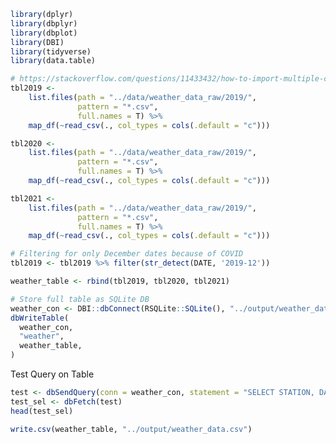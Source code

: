 ```r
library(dplyr)
library(dbplyr)
library(dbplot)
library(DBI)
library(tidyverse)
library(data.table)
```


```r
# https://stackoverflow.com/questions/11433432/how-to-import-multiple-csv-files-at-once
tbl2019 <-
    list.files(path = "../data/weather_data_raw/2019/",
               pattern = "*.csv", 
               full.names = T) %>% 
    map_df(~read_csv(., col_types = cols(.default = "c")))

tbl2020 <-
    list.files(path = "../data/weather_data_raw/2019/",
               pattern = "*.csv", 
               full.names = T) %>% 
    map_df(~read_csv(., col_types = cols(.default = "c"))) 

tbl2021 <-
    list.files(path = "../data/weather_data_raw/2019/",
               pattern = "*.csv", 
               full.names = T) %>% 
    map_df(~read_csv(., col_types = cols(.default = "c"))) 
```


```r
# Filtering for only December dates because of COVID
tbl2019 <- tbl2019 %>% filter(str_detect(DATE, '2019-12'))
```

```r
weather_table <- rbind(tbl2019, tbl2020, tbl2021)
```

```r
# Store full table as SQLite DB
weather_con <- DBI::dbConnect(RSQLite::SQLite(), "../output/weather_data.sqlite")
dbWriteTable(
  weather_con,
  "weather",
  weather_table,
)
```

Test Query on Table
```r
test <- dbSendQuery(conn = weather_con, statement = "SELECT STATION, DATE, TEMP from weather LIMIT 10")
test_sel <- dbFetch(test)
head(test_sel)
```


```r
write.csv(weather_table, "../output/weather_data.csv")
```










